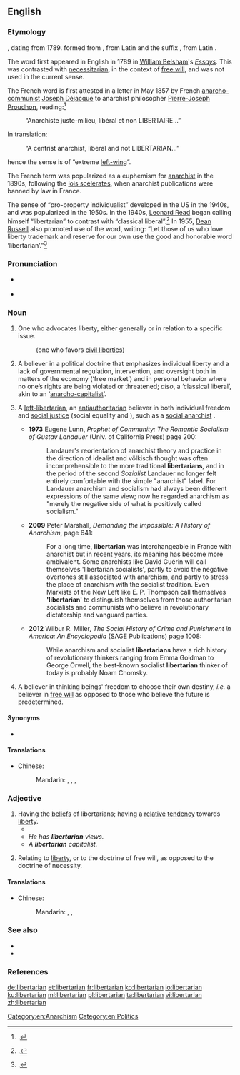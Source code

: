 {{also|Libertarian|libertarían}}
==English==

===Etymology===
{{suffix|liberty|arian|lang=en}}, dating from 1789.
{{rel-top|sense changes}}
{{m|fr|libertaire||anarchist}} formed from {{m|fr|liberté||freedom}}, from Latin {{m|la|libertas}} and the suffix {{m|fr|-aire}}, from Latin {{m|la|-arius}}.

The word first appeared in English in 1789 in [[w:William Belsham|William Belsham]]'s ''[https://books.google.com/books?hl=en&id=fg4WAAAAYAAJ Essays].'' This was contrasted with [[necessitarian]], in the context of [[w:free will|free will]], and was not used in the current sense.

The French word is first attested in a letter in May 1857 by French
[[w:Anarchist communism|anarcho-communist]] [[w:Joseph Déjacque|Joseph Déjacque]] to anarchist philosopher [[w:Pierre-Joseph Proudhon|Pierre-Joseph Proudhon]], reading:<ref>{{cite-web|author=Joseph Déjacque|authorlink=Joseph Déjacque|title=De l'être-humain mâle et femelle: Lettre à P.J. Proudhon|url=http://joseph.dejacque.free.fr/ecrits/lettreapjp.htm|archiveurl=https://web.archive.org/web/20160303175652/http://joseph.dejacque.free.fr/ecrits/lettreapjp.htm|archivedate=3 March 2016|publisher=Le Libertaire: Journal du Mouvement Social|month=May|year=1857}}.</ref>
: “Anarchiste juste-milieu, libéral et non LIBERTAIRE…”
In translation:
: “A centrist anarchist, liberal and not LIBERTARIAN…”
hence the sense is of “extreme [[left-wing]]”.

The French term was popularized as a euphemism for [[anarchist]] in the 1890s, following the [[w:lois scélérates|lois scélérates]], when anarchist publications were banned by law in France.

The sense of “pro-property individualist” developed in the US in the 1940s, and was popularized in the 1950s. In the 1940s, [[w:Leonard Read|Leonard Read]] began calling himself “libertarian” to contrast with “classical liberal”.<ref>{{cite-book|author=David Boaz|authorlink=David Boaz|chapter=A Note on Labels: Why ‘Libertarian’?|title=Libertarianism: A Primer|url=http://www.libertarianism.org/ex-3.html|archiveurl=https://web.archive.org/web/20121210200655/http://www.libertarianism.org/ex-3.html|archivedate=10 December 2012|location=New York, N.Y.|publisher=[[w:Free Press (publisher)|Free Press]]|year=1997|isbn=978-0-684-83198-5}}.</ref> In 1955, [[w:Dean Russell|Dean Russell]] also promoted use of the word, writing: “Let those of us who love liberty trademark and reserve for our own use the good and honorable word ‘libertarian’.”<ref>{{cite-journal|author=Dean Russell|title=Who is a Libertarian?|url=http://www.boogieonline.com/revolution/politics/name.html|journal=[[w:The Freeman|Ideas on Liberty]] (reproduced on Revolution)|publisher={{w|Foundation for Economic Education}}|month=May|year=1955}}.</ref>
{{rel-bottom}}

===Pronunciation===
* {{a|RP}} {{IPA|/ˌlɪbəˈtɛəɹjən/|lang=en}}
* {{hyphenation|li|ber|ta|rian|lang=en}}

===Noun===
{{en-noun}}

# One who advocates liberty, either generally or in relation to a specific issue.
#: {{ux|en|civil '''libertarian'''}} (one who favors [[civil liberties]])
# {{lb|en|chiefly|US}} A believer in a political doctrine that emphasizes individual liberty and a lack of governmental regulation, intervention, and oversight both in matters of the economy (‘free market’) and in personal behavior where no one’s rights are being violated or threatened; ''also'', a ‘classical liberal’, akin to an ‘[[anarcho-capitalist]]’.
# {{lb|en|chiefly|UK|Ireland}} A [[left-libertarian]], an [[antiauthoritarian]] believer in both individual freedom and [[social justice]] (social equality and {{w|mutual aid}}), such as a [[social anarchist]]<!--see WP-->.
#* '''1973''' Eugene Lunn, ''Prophet of Community: The Romantic Socialism of Gustav Landauer'' (Univ. of California Press) page 200:
#*: Landauer's reorientation of anarchist theory and practice in the direction of idealist and völkisch thought was often incomprehensible to the more traditional '''libertarians''', and in the period of the second ''Sozialist'' Landauer no longer felt entirely comfortable with the simple "anarchist" label. For Landauer anarchism and socialism had always been different expressions of the same view; now he regarded anarchism as "merely the negative side of what is positively called socialism."
#* '''2009''' Peter Marshall, ''Demanding the Impossible: A History of Anarchism'', page 641:
#*: For a long time, '''libertarian''' was interchangeable in France with anarchist but in recent years, its meaning has become more ambivalent. Some anarchists like David Guérin will call themselves 'libertarian socialists', partly to avoid the negative overtones still associated with anarchism, and partly to stress the place of anarchism with the socialist tradition. Even Marxists of the New Left like E. P. Thompson call themselves ''''libertarian'''' to distinguish themselves from those authoritarian socialists and communists who believe in revolutionary dictatorship and vanguard parties.
#* '''2012''' Wilbur R. Miller, ''The Social History of Crime and Punishment in America: An Encyclopedia'' (SAGE Publications) page 1008:
#*: While anarchism and socialist '''libertarians''' have a rich history of revolutionary thinkers ranging from Emma Goldman to George Orwell, the best-known socialist '''libertarian''' thinker of today is probably Noam Chomsky.
# {{lb|en|philosophy}} A believer in thinking beings' freedom to choose their own destiny, ''i.e.'' a believer in [[free will]] as opposed to those who believe the future is predetermined.

====Synonyms====
* {{sense|A person in favor of freedom}} {{l|en|eleutheromaniac}}

====Translations====
{{trans-top|A person in favor of freedom}}
* Chinese:
*: Mandarin: {{t|cmn|自由意志主義者|sc=Hani}}, {{t|cmn|自由意志主义者|tr=zìyóu yìzhì zhǔyìzhě|sc=Hani}}, {{t|cmn|行動自由輪著|sc=Hani}}, {{t|cmn|行动自由轮着|tr=xíngdòng zìyóu lúnzhe|sc=Hani}}
{{trans-bottom}}

===Adjective===
{{en-adj}}

# Having the [[belief]]s of libertarians; having a [[relative]] [[tendency]] towards [[liberty]].
#* {{quote-magazine|date=2012-01
|author=Steven Sloman
|title=The Battle Between Intuition and Deliberation
|volume=100|issue=1|page=74
|magazine=[[w:American Scientist|American Scientist]]
|url=http://www.americanscientist.org/bookshelf/pub/the-battle-between-intuition-and-deliberation
|passage='''Libertarian''' paternalism is the view that, because the way options are presented to citizens affects what they choose, society should present options in a way that “nudges” our intuitive selves to make choices that are more consistent with what our more deliberative selves would have chosen if they were in control.}}
#* ''He has '''libertarian''' views.''
#* ''A '''libertarian''' capitalist.''
# {{lb|en|dated}} Relating to [[liberty]], or to the doctrine of free will, as opposed to the doctrine of necessity. <!--Webster 1913-->

====Translations====
{{trans-top|Having the beliefs of libertarians}}
* Chinese:
*: Mandarin: {{t|cmn|自由的|tr=zìyóude|sc=Hani}}, {{t|cmn|自由輪著的|sc=Hani}}, {{t|cmn|自由轮着的|tr=zìyóu lúnzhede|sc=Hani}}
{{trans-bottom}}

===See also===
* {{pedialite|Libertarianism}}
* {{pedialite|Anarchism}}

===References===
<references/>

[[Category:en:Anarchism]]
[[Category:en:Politics]]

[[de:libertarian]]
[[et:libertarian]]
[[fr:libertarian]]
[[ko:libertarian]]
[[io:libertarian]]
[[ku:libertarian]]
[[ml:libertarian]]
[[pl:libertarian]]
[[ta:libertarian]]
[[vi:libertarian]]
[[zh:libertarian]]